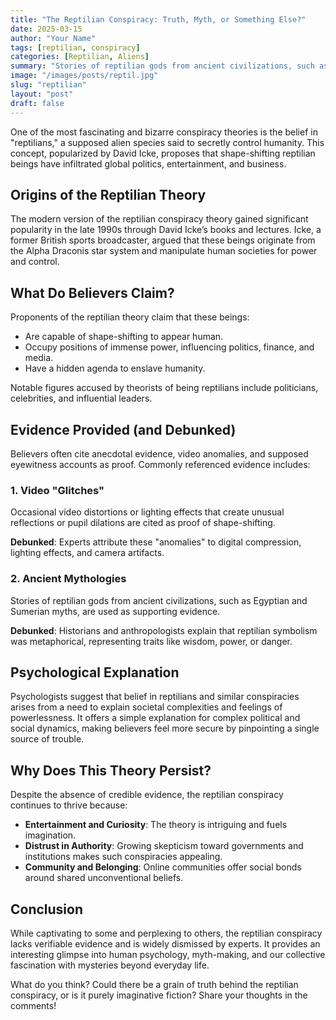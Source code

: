 ```yaml
---
title: "The Reptilian Conspiracy: Truth, Myth, or Something Else?"
date: 2025-03-15
author: "Your Name"
tags: [reptilian, conspiracy]
categories: [Reptilian, Aliens]
summary: "Stories of reptilian gods from ancient civilizations, such as Egyptian and Sumerian myths, are used as supporting evidence"
image: "/images/posts/reptil.jpg"
slug: "reptilian"
layout: "post"
draft: false
---
```


One of the most fascinating and bizarre conspiracy theories is the belief in "reptilians," a supposed alien species said to secretly control humanity. This concept, popularized by David Icke, proposes that shape-shifting reptilian beings have infiltrated global politics, entertainment, and business.

## Origins of the Reptilian Theory

The modern version of the reptilian conspiracy theory gained significant popularity in the late 1990s through David Icke’s books and lectures. Icke, a former British sports broadcaster, argued that these beings originate from the Alpha Draconis star system and manipulate human societies for power and control.

## What Do Believers Claim?

Proponents of the reptilian theory claim that these beings:

- Are capable of shape-shifting to appear human.
- Occupy positions of immense power, influencing politics, finance, and media.
- Have a hidden agenda to enslave humanity.

Notable figures accused by theorists of being reptilians include politicians, celebrities, and influential leaders.

## Evidence Provided (and Debunked)

Believers often cite anecdotal evidence, video anomalies, and supposed eyewitness accounts as proof. Commonly referenced evidence includes:

### 1. Video "Glitches"
Occasional video distortions or lighting effects that create unusual reflections or pupil dilations are cited as proof of shape-shifting.

**Debunked**: Experts attribute these "anomalies" to digital compression, lighting effects, and camera artifacts.

### 2. Ancient Mythologies
Stories of reptilian gods from ancient civilizations, such as Egyptian and Sumerian myths, are used as supporting evidence.

**Debunked**: Historians and anthropologists explain that reptilian symbolism was metaphorical, representing traits like wisdom, power, or danger.

## Psychological Explanation

Psychologists suggest that belief in reptilians and similar conspiracies arises from a need to explain societal complexities and feelings of powerlessness. It offers a simple explanation for complex political and social dynamics, making believers feel more secure by pinpointing a single source of trouble.

## Why Does This Theory Persist?

Despite the absence of credible evidence, the reptilian conspiracy continues to thrive because:

- **Entertainment and Curiosity**: The theory is intriguing and fuels imagination.
- **Distrust in Authority**: Growing skepticism toward governments and institutions makes such conspiracies appealing.
- **Community and Belonging**: Online communities offer social bonds around shared unconventional beliefs.

## Conclusion

While captivating to some and perplexing to others, the reptilian conspiracy lacks verifiable evidence and is widely dismissed by experts. It provides an interesting glimpse into human psychology, myth-making, and our collective fascination with mysteries beyond everyday life.

What do you think? Could there be a grain of truth behind the reptilian conspiracy, or is it purely imaginative fiction? Share your thoughts in the comments!

